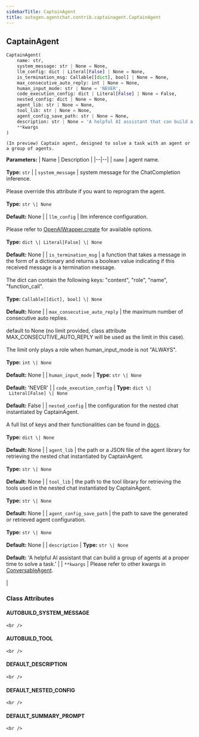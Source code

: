 ```yaml
---
sidebarTitle: CaptainAgent
title: autogen.agentchat.contrib.captainagent.CaptainAgent
---
```

<h2 id="autogen.agentchat.contrib.captainagent.CaptainAgent" class="doc doc-heading">
    <code class="doc-symbol doc-symbol-heading doc-symbol-class"></code>
    <span class="doc doc-object-name doc-class-name">CaptainAgent</span>
    <a href="#autogen.agentchat.contrib.captainagent.CaptainAgent" class="headerlink" title="Permanent link"></a>
</h2>

```python
CaptainAgent(
    name: str,
    system_message: str | None = None,
    llm_config: dict | Literal[False] | None = None,
    is_termination_msg: Callable[[dict], bool] | None = None,
    max_consecutive_auto_reply: int | None = None,
    human_input_mode: str | None = 'NEVER',
    code_execution_config: dict | Literal[False] | None = False,
    nested_config: dict | None = None,
    agent_lib: str | None = None,
    tool_lib: str | None = None,
    agent_config_save_path: str | None = None,
    description: str | None = 'A helpful AI assistant that can build a group of agents at a proper time to solve a task.',
    **kwargs
)
```

    (In preview) Captain agent, designed to solve a task with an agent or a group of agents.

<b>Parameters:</b>
| Name | Description |
|--|--|
| `name` | agent name.<br/><br/>**Type:** `str` |
| `system_message` | system message for the ChatCompletion inference.<br/><br/>Please override this attribute if you want to reprogram the agent.<br/><br/>**Type:** `str \| None`<br/><br/>**Default:** None |
| `llm_config` | llm inference configuration.<br/><br/>Please refer to [OpenAIWrapper.create](/docs/reference/oai/client#create) for available options.<br/><br/>**Type:** `dict \| Literal[False] \| None`<br/><br/>**Default:** None |
| `is_termination_msg` | a function that takes a message in the form of a dictionary and returns a boolean value indicating if this received message is a termination message.<br/><br/>The dict can contain the following keys: "content", "role", "name", "function_call".<br/><br/>**Type:** `Callable[[dict], bool] \| None`<br/><br/>**Default:** None |
| `max_consecutive_auto_reply` | the maximum number of consecutive auto replies.<br/><br/>default to None (no limit provided, class attribute MAX_CONSECUTIVE_AUTO_REPLY will be used as the limit in this case).<br/><br/>The limit only plays a role when human_input_mode is not "ALWAYS".<br/><br/>**Type:** `int \| None`<br/><br/>**Default:** None |
| `human_input_mode` | **Type:** `str \| None`<br/><br/>**Default:** 'NEVER' |
| `code_execution_config` | **Type:** `dict \| Literal[False] \| None`<br/><br/>**Default:** False |
| `nested_config` | the configuration for the nested chat instantiated by CaptainAgent.<br/><br/>A full list of keys and their functionalities can be found in [docs](https://docs.ag2.ai/docs/topics/captainagent/configurations).<br/><br/>**Type:** `dict \| None`<br/><br/>**Default:** None |
| `agent_lib` | the path or a JSON file of the agent library for retrieving the nested chat instantiated by CaptainAgent.<br/><br/>**Type:** `str \| None`<br/><br/>**Default:** None |
| `tool_lib` | the path to the tool library for retrieving the tools used in the nested chat instantiated by CaptainAgent.<br/><br/>**Type:** `str \| None`<br/><br/>**Default:** None |
| `agent_config_save_path` | the path to save the generated or retrieved agent configuration.<br/><br/>**Type:** `str \| None`<br/><br/>**Default:** None |
| `description` | **Type:** `str \| None`<br/><br/>**Default:** 'A helpful AI assistant that can build a group of agents at a proper time to solve a task.' |
| `**kwargs` | Please refer to other kwargs in [ConversableAgent](https://github.com/ag2ai/ag2/blob/main/autogen/agentchat/conversable_agent.py#L74).<br/><br/> |

### Class Attributes

<code class="doc-symbol doc-symbol-heading doc-symbol-attribute"></code>
#### AUTOBUILD_SYSTEM_MESSAGE
<a href="#autogen.agentchat.contrib.captainagent.CaptainAgent.AUTOBUILD_SYSTEM_MESSAGE" class="headerlink" title="Permanent link"></a>

    <br />

<code class="doc-symbol doc-symbol-heading doc-symbol-attribute"></code>
#### AUTOBUILD_TOOL
<a href="#autogen.agentchat.contrib.captainagent.CaptainAgent.AUTOBUILD_TOOL" class="headerlink" title="Permanent link"></a>

    <br />

<code class="doc-symbol doc-symbol-heading doc-symbol-attribute"></code>
#### DEFAULT_DESCRIPTION
<a href="#autogen.agentchat.contrib.captainagent.CaptainAgent.DEFAULT_DESCRIPTION" class="headerlink" title="Permanent link"></a>

    <br />

<code class="doc-symbol doc-symbol-heading doc-symbol-attribute"></code>
#### DEFAULT_NESTED_CONFIG
<a href="#autogen.agentchat.contrib.captainagent.CaptainAgent.DEFAULT_NESTED_CONFIG" class="headerlink" title="Permanent link"></a>

    <br />

<code class="doc-symbol doc-symbol-heading doc-symbol-attribute"></code>
#### DEFAULT_SUMMARY_PROMPT
<a href="#autogen.agentchat.contrib.captainagent.CaptainAgent.DEFAULT_SUMMARY_PROMPT" class="headerlink" title="Permanent link"></a>

    <br />